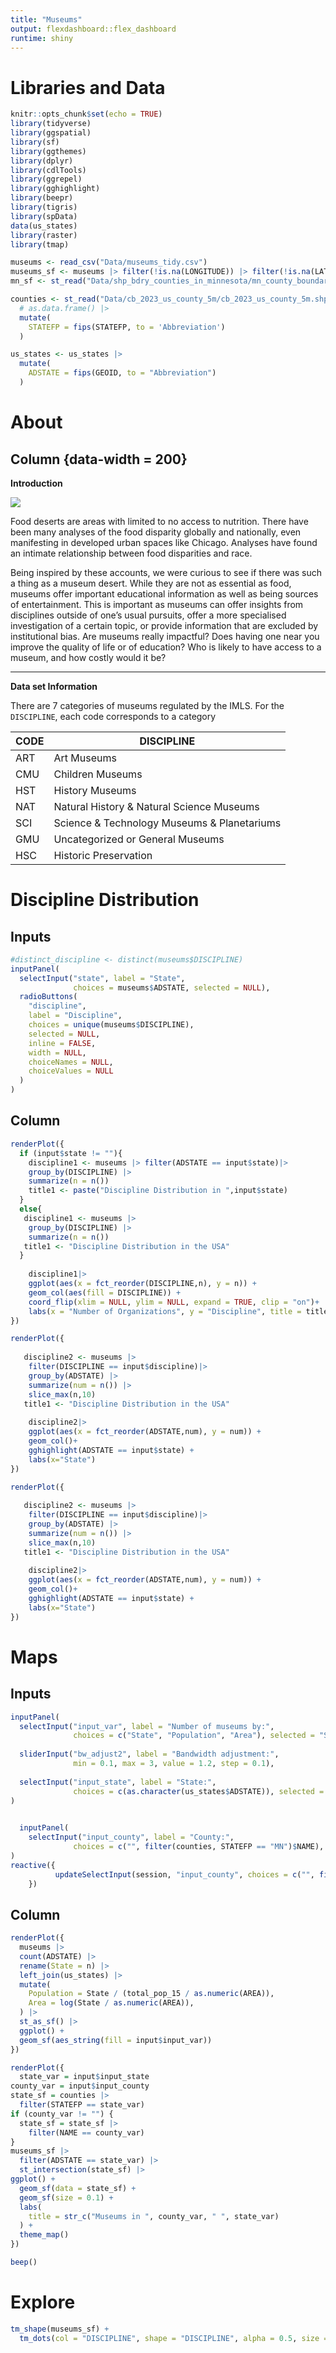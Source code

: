 ```yaml
---
title: "Museums"
output: flexdashboard::flex_dashboard
runtime: shiny
---
```

# Libraries and Data

```r
knitr::opts_chunk$set(echo = TRUE)
library(tidyverse)
library(ggspatial)
library(sf)
library(ggthemes)
library(dplyr)
library(cdlTools)
library(ggrepel)
library(gghighlight)
library(beepr)
library(tigris)
library(spData)
data(us_states)
library(raster)
library(tmap)

museums <- read_csv("Data/museums_tidy.csv") 
museums_sf <- museums |> filter(!is.na(LONGITUDE)) |> filter(!is.na(LATITUDE)) |>  st_as_sf(coords = c("LONGITUDE", "LATITUDE"), remove = FALSE) |> st_set_crs(4326) |> st_transform(4269)
mn_sf <- st_read("Data/shp_bdry_counties_in_minnesota/mn_county_boundaries.shp") |> st_transform(4326)

counties <- st_read("Data/cb_2023_us_county_5m/cb_2023_us_county_5m.shp") |>
  # as.data.frame() |> 
  mutate(
    STATEFP = fips(STATEFP, to = 'Abbreviation')
  )

us_states <- us_states |> 
  mutate(
    ADSTATE = fips(GEOID, to = "Abbreviation")
  )
```

# About

## Column {data-width = 200}

**Introduction**

![](img/museum1.jpg)

Food deserts are areas with limited to no access to nutrition. There have been many analyses of the food disparity globally and nationally, even manifesting in developed urban spaces like Chicago. Analyses have found an intimate relationship between food disparities and race.

Being inspired by these accounts, we were curious to see if there was such a thing as a museum desert. While they are not as essential as food, museums offer important educational information as well as being sources of entertainment. This is important as museums can offer insights from disciplines outside of one’s usual pursuits, offer a more specialised investigation of a certain topic, or provide information that are excluded by institutional bias. Are museums really impactful? Does having one near you improve the quality of life or of education? Who is likely to have access to a museum, and how costly would it be?

------------------------------------------------------------------------

**Data set Information**

There are 7 categories of museums regulated by the IMLS. For the `DISCIPLINE`, each code corresponds to a category

| CODE | DISCIPLINE                                  |
|------|---------------------------------------------|
| ART  | Art Museums                                 |
| CMU  | Children Museums                            |
| HST  | History Museums                             |
| NAT  | Natural History & Natural Science Museums   |
| SCI  | Science & Technology Museums & Planetariums |
| GMU  | Uncategorized or General Museums            |
| HSC  | Historic Preservation                       |

# Discipline Distribution

## Inputs {.sidebar}

```r
#distinct_discipline <- distinct(museums$DISCIPLINE)
inputPanel(
  selectInput("state", label = "State",
              choices = museums$ADSTATE, selected = NULL),
  radioButtons(
    "discipline",
    label = "Discipline",
    choices = unique(museums$DISCIPLINE),
    selected = NULL,
    inline = FALSE,
    width = NULL,
    choiceNames = NULL,
    choiceValues = NULL
  )
)
```

## Column

```r
renderPlot({
  if (input$state != ""){
    discipline1 <- museums |> filter(ADSTATE == input$state)|>
    group_by(DISCIPLINE) |>
    summarize(n = n()) 
    title1 <- paste("Discipline Distribution in ",input$state)
  }
  else{
   discipline1 <- museums |>
    group_by(DISCIPLINE) |>
    summarize(n = n()) 
   title1 <- "Discipline Distribution in the USA"
  }
  
    discipline1|>
    ggplot(aes(x = fct_reorder(DISCIPLINE,n), y = n)) +
    geom_col(aes(fill = DISCIPLINE)) +
    coord_flip(xlim = NULL, ylim = NULL, expand = TRUE, clip = "on")+
    labs(x = "Number of Organizations", y = "Discipline", title = title1)
})
```



```r
renderPlot({
  
   discipline2 <- museums |>
    filter(DISCIPLINE == input$discipline)|>
    group_by(ADSTATE) |>
    summarize(num = n()) |>
    slice_max(n,10)
   title1 <- "Discipline Distribution in the USA"
  
    discipline2|>
    ggplot(aes(x = fct_reorder(ADSTATE,num), y = num)) +
    geom_col()+
    gghighlight(ADSTATE == input$state) +
    labs(x="State") 
})
```



```r
renderPlot({
  
   discipline2 <- museums |>
    filter(DISCIPLINE == input$discipline)|>
    group_by(ADSTATE) |>
    summarize(num = n()) |>
    slice_max(n,10)
   title1 <- "Discipline Distribution in the USA"
  
    discipline2|>
    ggplot(aes(x = fct_reorder(ADSTATE,num), y = num)) +
    geom_col()+
    gghighlight(ADSTATE == input$state) +
    labs(x="State") 
})
```

# Maps

## Inputs {.sidebar}

```r
inputPanel(
  selectInput("input_var", label = "Number of museums by:",
              choices = c("State", "Population", "Area"), selected = "State"),
  
  sliderInput("bw_adjust2", label = "Bandwidth adjustment:",
              min = 0.1, max = 3, value = 1.2, step = 0.1),
  
  selectInput("input_state", label = "State:",
              choices = c(as.character(us_states$ADSTATE)), selected = "MN")
)
  
```


```r
  inputPanel(
    selectInput("input_county", label = "County:",
              choices = c("", filter(counties, STATEFP == "MN")$NAME), selected = "All"),
)
reactive({
          updateSelectInput(session, "input_county", choices = c("", filter(counties, STATEFP == input$input_state)$NAME), selected = "")
    })

```

## Column

```r
renderPlot({
  museums |> 
  count(ADSTATE) |> 
  rename(State = n) |>
  left_join(us_states) |> 
  mutate(
    Population = State / (total_pop_15 / as.numeric(AREA)),
    Area = log(State / as.numeric(AREA)),
  ) |> 
  st_as_sf() |> 
  ggplot() +
  geom_sf(aes_string(fill = input$input_var))
})
```


```r
renderPlot({
  state_var = input$input_state
county_var = input$input_county
state_sf = counties |> 
  filter(STATEFP == state_var)
if (county_var != "") {
  state_sf = state_sf |> 
    filter(NAME == county_var) 
}
museums_sf |>
  filter(ADSTATE == state_var) |>
  st_intersection(state_sf) |> 
ggplot() +
  geom_sf(data = state_sf) +
  geom_sf(size = 0.1) +
  labs(
    title = str_c("Museums in ", county_var, " ", state_var)
  ) +
  theme_map()
})

beep()
```


# Explore

```r

tm_shape(museums_sf) +
  tm_dots(col = "DISCIPLINE", shape = "DISCIPLINE", alpha = 0.5, size = 0.1)

```